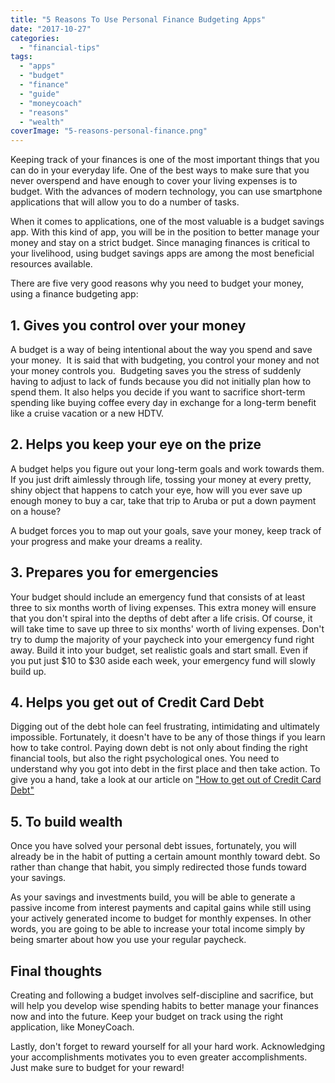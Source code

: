 ```yaml
---
title: "5 Reasons To Use Personal Finance Budgeting Apps"
date: "2017-10-27"
categories: 
  - "financial-tips"
tags: 
  - "apps"
  - "budget"
  - "finance"
  - "guide"
  - "moneycoach"
  - "reasons"
  - "wealth"
coverImage: "5-reasons-personal-finance.png"
---
```


Keeping track of your finances is one of the most important things that you can do in your everyday life. One of the best ways to make sure that you never overspend and have enough to cover your living expenses is to budget. With the advances of modern technology, you can use smartphone applications that will allow you to do a number of tasks.

When it comes to applications, one of the most valuable is a budget savings app. With this kind of app, you will be in the position to better manage your money and stay on a strict budget. Since managing finances is critical to your livelihood, using budget savings apps are among the most beneficial resources available.

There are five very good reasons why you need to budget your money, using a finance budgeting app:

## 1\. Gives you control over your money

A budget is a way of being intentional about the way you spend and save your money.  It is said that with budgeting, you control your money and not your money controls you.  Budgeting saves you the stress of suddenly having to adjust to lack of funds because you did not initially plan how to spend them. It also helps you decide if you want to sacrifice short-term spending like buying coffee every day in exchange for a long-term benefit like a cruise vacation or a new HDTV.

## 2\. Helps you keep your eye on the prize

A budget helps you figure out your long-term goals and work towards them. If you just drift aimlessly through life, tossing your money at every pretty, shiny object that happens to catch your eye, how will you ever save up enough money to buy a car, take that trip to Aruba or put a down payment on a house?

A budget forces you to map out your goals, save your money, keep track of your progress and make your dreams a reality.

## 3\. Prepares you for emergencies

Your budget should include an emergency fund that consists of at least three to six months worth of living expenses. This extra money will ensure that you don't spiral into the depths of debt after a life crisis. Of course, it will take time to save up three to six months' worth of living expenses. Don't try to dump the majority of your paycheck into your emergency fund right away. Build it into your budget, set realistic goals and start small. Even if you put just $10 to $30 aside each week, your emergency fund will slowly build up.

## 4\. Helps you get out of Credit Card Debt

Digging out of the debt hole can feel frustrating, intimidating and ultimately impossible. Fortunately, it doesn't have to be any of those things if you learn how to take control. Paying down debt is not only about finding the right financial tools, but also the right psychological ones. You need to understand why you got into debt in the first place and then take action. To give you a hand, take a look at our article on ["How to get out of Credit Card Debt"](/how-to-get-out-of-credit-card-debt/)

## 5\. To build wealth

Once you have solved your personal debt issues, fortunately, you will already be in the habit of putting a certain amount monthly toward debt. So rather than change that habit, you simply redirected those funds toward your savings.

As your savings and investments build, you will be able to generate a passive income from interest payments and capital gains while still using your actively generated income to budget for monthly expenses. In other words, you are going to be able to increase your total income simply by being smarter about how you use your regular paycheck.

## Final thoughts

Creating and following a budget involves self-discipline and sacrifice, but will help you develop wise spending habits to better manage your finances now and into the future. Keep your budget on track using the right application, like <AppDownloadLink>MoneyCoach</AppDownloadLink>.

Lastly, don't forget to reward yourself for all your hard work. Acknowledging your accomplishments motivates you to even greater accomplishments. Just make sure to budget for your reward!
